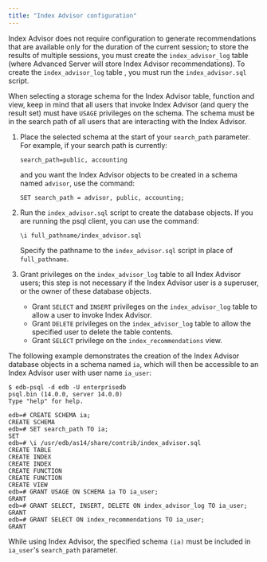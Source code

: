 ```yaml
---
title: "Index Advisor configuration"
---
```


<div id="index_advisor_configuration" class="registered_link"></div>

Index Advisor does not require configuration to generate recommendations that are available only for the duration of the current session; to store the results of multiple sessions, you must create the `index_advisor_log` table (where Advanced Server will store Index Advisor recommendations). To create the `index_advisor_log` table , you must run the `index_advisor.sql` script.

When selecting a storage schema for the Index Advisor table, function and view, keep in mind that all users that invoke Index Advisor (and query the result set) must have `USAGE` privileges on the schema. The schema must be in the search path of all users that are interacting with the Index Advisor.

1.  Place the selected schema at the start of your `search_path` parameter. For example, if your search path is currently:

    ```text
    search_path=public, accounting
    ```

    and you want the Index Advisor objects to be created in a schema named `advisor`, use the command:

    ```text
    SET search_path = advisor, public, accounting;
    ```

2.  Run the `index_advisor.sql` script to create the database objects. If you are running the psql client, you can use the command:

    ```text
    \i full_pathname/index_advisor.sql
    ```

    Specify the pathname to the `index_advisor.sql` script in place of `full_pathname`.

3.  Grant privileges on the `index_advisor_log` table to all Index Advisor users; this step is not necessary if the Index Advisor user is a superuser, or the owner of these database objects.

    -   Grant `SELECT` and `INSERT` privileges on the `index_advisor_log` table to allow a user to invoke Index Advisor.
    -   Grant `DELETE` privileges on the `index_advisor_log` table to allow the specified user to delete the table contents.
    -   Grant `SELECT` privilege on the `index_recommendations` view.

The following example demonstrates the creation of the Index Advisor database objects in a schema named `ia`, which will then be accessible to an Index Advisor user with user name `ia_user`:

```text
$ edb-psql -d edb -U enterprisedb
psql.bin (14.0.0, server 14.0.0)
Type "help" for help.

edb=# CREATE SCHEMA ia;
CREATE SCHEMA
edb=# SET search_path TO ia;
SET
edb=# \i /usr/edb/as14/share/contrib/index_advisor.sql
CREATE TABLE
CREATE INDEX
CREATE INDEX
CREATE FUNCTION
CREATE FUNCTION
CREATE VIEW
edb=# GRANT USAGE ON SCHEMA ia TO ia_user;
GRANT
edb=# GRANT SELECT, INSERT, DELETE ON index_advisor_log TO ia_user;
GRANT
edb=# GRANT SELECT ON index_recommendations TO ia_user;
GRANT
```

While using Index Advisor, the specified schema `(ia)` must be included in `ia_user`'s `search_path` parameter.
